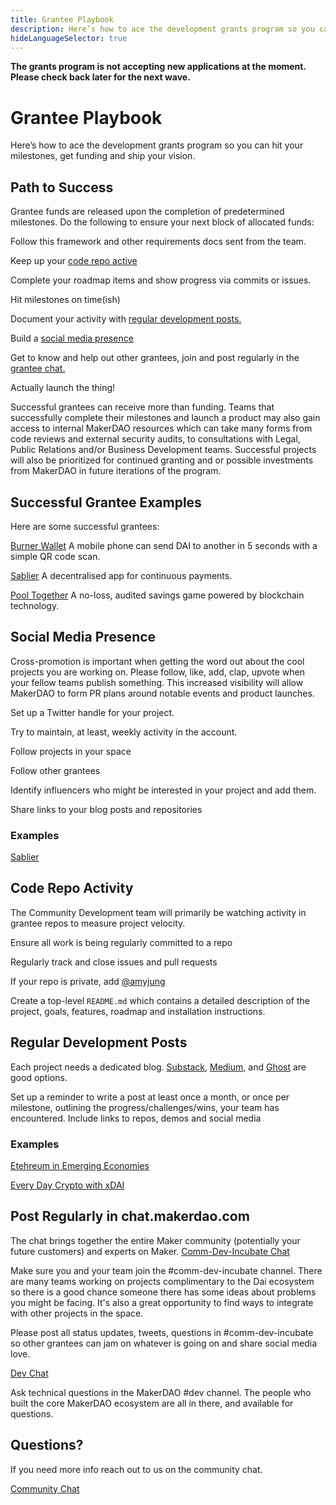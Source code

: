 ```yaml
---
title: Grantee Playbook
description: Here’s how to ace the development grants program so you can hit your milestones, get funding and ship your vision.
hideLanguageSelector: true
---
```


<StatusBanner warning>


**The grants program is not accepting new applications at the moment. Please check back later for the next wave.**

</StatusBanner>


# Grantee Playbook

Here’s how to ace the development grants program so you can hit your milestones, get funding and ship your vision.

## Path to Success

Grantee funds are released upon the completion of predetermined milestones. Do the following to ensure your next block of allocated funds:

<Checklist>


Follow this framework and other requirements docs sent from the team.

Keep up your [code repo active](/funding/development-grants/grantee-playbook#code-repo-activity)

Complete your roadmap items and show progress via commits or issues.

Hit milestones on time\(ish\)

Document your activity with [regular development posts.](/funding/development-grants/grantee-playbook#regular-dev-posts)

Build a [social media presence](/funding/development-grants/grantee-playbook#social-media-presence)

Get to know and help out other grantees, join and post regularly in the [grantee chat.](/funding/development-grants/grantee-playbook#post-regularly-in-chat-makerdao-com)

Actually launch the thing!

</Checklist>


Successful grantees can receive more than funding. Teams that successfully complete their milestones and launch a product may also gain access to internal MakerDAO resources which can take many forms from code reviews and external security audits, to consultations with Legal, Public Relations and/or Business Development teams. Successful projects will also be prioritized for continued granting and or possible investments from MakerDAO in future iterations of the program.

## Successful Grantee Examples

Here are some successful grantees:

<List>


[Burner Wallet](https://xdai.io/) A mobile phone can send DAI to another in 5 seconds with a simple QR code scan.

[Sablier](https://sablier.finance/) A decentralised app for continuous payments.

[Pool Together](https://www.pooltogether.com/) A no-loss, audited savings game powered by blockchain technology.

</List>


## Social Media Presence

Cross-promotion is important when getting the word out about the cool projects you are working on. Please follow, like, add, clap, upvote when your fellow teams publish something. This increased visibility will allow MakerDAO to form PR plans around notable events and product launches.

<Checklist>


Set up a Twitter handle for your project.

Try to maintain, at least, weekly activity in the account.

Follow projects in your space

Follow other grantees

Identify influencers who might be interested in your project and add them.

Share links to your blog posts and repositories

</Checklist>


### Examples

[Sablier](https://twitter.com/sablierhq?lang=en)

## Code Repo Activity

The Community Development team will primarily be watching activity in grantee repos to measure project velocity.

<Checklist>


Ensure all work is being regularly committed to a repo

Regularly track and close issues and pull requests

If your repo is private, add [@amyjung](https://github.com/amyjung)

Create a top-level `README.md` which contains a detailed description of the project, goals, features, roadmap and installation instructions.

</Checklist>


## Regular Development Posts

Each project needs a dedicated blog. [Substack,](https://substack.com/) [Medium,](https://www.medium.com) and [Ghost](https://ghost.org/) are good options.

Set up a reminder to write a post at least once a month, or once per milestone, outlining the progress/challenges/wins, your team has encountered. Include links to repos, demos and social media

### Examples

[Etehreum in Emerging Economies](https://medium.com/gitcoin/ethereum-in-emerging-economies-b235f8dac2f2)

[Every Day Crypto with xDAI](https://medium.com/daipos/every-day-crypto-with-xdai-a832b051a65)

## Post Regularly in chat.makerdao.com

The chat brings together the entire Maker community \(potentially your future customers\) and experts on Maker.
[Comm-Dev-Incubate Chat](https://chat.makerdao.com/group/comm-dev-incubate)

Make sure you and your team join the \#comm-dev-incubate channel. There are many teams working on projects complimentary to the Dai ecosystem so there is a good chance someone there has some ideas about problems you might be facing. It's also a great opportunity to find ways to integrate with other projects in the space.

Please post all status updates, tweets, questions in \#comm-dev-incubate so other grantees can jam on whatever is going on and share social media love.

[Dev Chat](https://chat.makerdao.com/channel/dev)

Ask technical questions in the MakerDAO \#dev channel. The people who built the core MakerDAO ecosystem are all in there, and available for questions.

## Questions?

If you need more info reach out to us on the community chat.

[Community Chat](https://chat.makerdao.com/channel/community-development)

<!--
## Apply for a Grant

Ready to submit your application for a development grant?

[Submit application](/funding/development-grants/development-grants-info)
-->
